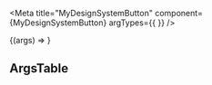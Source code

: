 


<Meta
  title="MyDesignSystemButton"
  component={MyDesignSystemButton}
  argTypes={{ }}
/>

<MyDesignSystemButtonDescription />

<Canvas>
  <Story name="MyDesignSystemButton" height="400px">
    {(args) => <MyDesignSystemButton {...args} />}
  </Story>
</Canvas>

## ArgsTable

<ArgsTable of={MyDesignSystemButton} />
